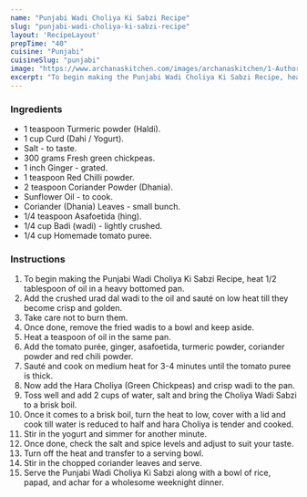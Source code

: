 ---
name: "Punjabi Wadi Choliya Ki Sabzi Recipe"
slug: "punjabi-wadi-choliya-ki-sabzi-recipe"
layout: 'RecipeLayout'
prepTime: "40"
cuisine: "Punjabi"
cuisineSlug: "punjabi"
image: "https://www.archanaskitchen.com/images/archanaskitchen/1-Author/Sonal_Gupta/Punjabi_Wadi_Chholiya_ki_Sabzi.jpg"
excerpt: "To begin making the Punjabi Wadi Choliya Ki Sabzi Recipe, heat 12 tablespoon of oil in a heavy bottomed pan"
---

### Ingredients

- 1 teaspoon Turmeric powder (Haldi).
- 1 cup Curd (Dahi / Yogurt).
- Salt - to taste.
- 300 grams Fresh green chickpeas.
- 1 inch Ginger - grated.
- 1 teaspoon Red Chilli powder.
- 2 teaspoon Coriander Powder (Dhania).
- Sunflower Oil - to cook.
- Coriander (Dhania) Leaves - small bunch.
- 1/4 teaspoon Asafoetida (hing).
- 1/4 cup Badi (wadi) - lightly crushed.
- 1/4 cup Homemade tomato puree.

### Instructions

1. To begin making the Punjabi Wadi Choliya Ki Sabzi Recipe, heat 1/2 tablespoon of oil in a heavy bottomed pan.
1. Add the crushed urad dal wadi to the oil and sauté on low heat till they become crisp and golden.
1. Take care not to burn them.
1. Once done, remove the fried wadis to a bowl and keep aside.
1. Heat a teaspoon of oil in the same pan.
1. Add the tomato purée, ginger, asafoetida, turmeric powder, coriander powder and red chili powder.
1. Sauté and cook on medium heat for 3-4 minutes until the tomato puree is thick.
1. Now add the Hara Choliya (Green Chickpeas) and crisp wadi to the pan.
1. Toss well and add 2 cups of water, salt and bring the Choliya Wadi Sabzi to a brisk boil.
1. Once it comes to a brisk boil, turn the heat to low, cover with a lid and cook till water is reduced to half and hara Choliya is tender and cooked.
1. Stir in the yogurt and simmer for another minute.
1. Once done, check the salt and spice levels and adjust to suit your taste.
1. Turn off the heat and transfer to a serving bowl.
1. Stir in the chopped coriander leaves and serve.
1. Serve the Punjabi Wadi Choliya Ki Sabzi along with a bowl of rice, papad, and achar for a wholesome weeknight dinner.
